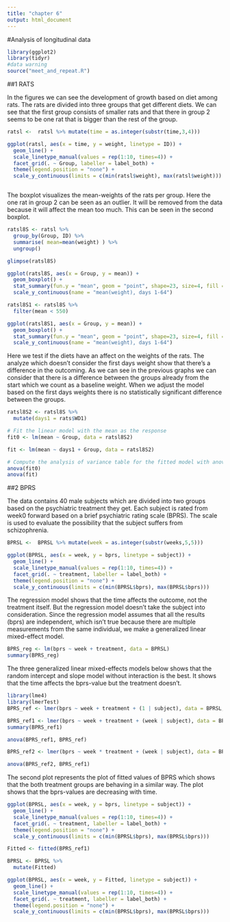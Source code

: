 ```yaml
---
title: "chapter 6"
output: html_document
---
```

#Analysis of longitudinal data   

```r

library(ggplot2)
library(tidyr)
#data warning
source("meet_and_repeat.R")


```

##1 RATS   

In the figures we can see the development of growth based on diet among rats. The rats are divided into three groups that get different diets. We can see that the first group consists of smaller rats and that there in group 2 seems to be one rat that is bigger than the rest of the group.   


```r

ratsl <-  ratsl %>% mutate(time = as.integer(substr(time,3,4)))

ggplot(ratsl, aes(x = time, y = weight, linetype = ID)) +
  geom_line() +
  scale_linetype_manual(values = rep(1:10, times=4)) +
  facet_grid(. ~ Group, labeller = label_both) +
  theme(legend.position = "none") + 
  scale_y_continuous(limits = c(min(ratsl$weight), max(ratsl$weight)))



```

The boxplot visualizes the mean-weights of the rats per group. Here the one rat in group 2 can be seen as an outlier. It will be removed from the data because it will affect the mean too much. This can be seen in the second boxplot.   

```r

ratsl8S <- ratsl %>%
  group_by(Group, ID) %>%
  summarise( mean=mean(weight) ) %>%
  ungroup()

glimpse(ratsl8S)

ggplot(ratsl8S, aes(x = Group, y = mean)) +
  geom_boxplot() +
  stat_summary(fun.y = "mean", geom = "point", shape=23, size=4, fill = "white") +
  scale_y_continuous(name = "mean(weight), days 1-64")

ratsl8S1 <- ratsl8S %>%
  filter(mean < 550)

ggplot(ratsl8S1, aes(x = Group, y = mean)) +
  geom_boxplot() +
  stat_summary(fun.y = "mean", geom = "point", shape=23, size=4, fill = "white") +
  scale_y_continuous(name = "mean(weight), days 1-64")


```


Here we test if the diets have an affect on the weights of the rats. The analyze which doesn't consider the first days weight show that there's a difference in the outcoming. As we can see in the previous graphs we can consider that there is a difference between the groups already from the start which we count as a baseline weight. When we adjust the model based on the first days weights there is no statistically significant difference between the groups.

```r

ratsl8S2 <- ratsl8S %>%
  mutate(days1 = rats$WD1)

# Fit the linear model with the mean as the response 
fit0 <- lm(mean ~ Group, data = ratsl8S2)

fit <- lm(mean ~ days1 + Group, data = ratsl8S2)

# Compute the analysis of variance table for the fitted model with anova()
anova(fit0)
anova(fit)
```

##2 BPRS

The data contains 40 male subjects which are divided into two groups based on the psychiatric treatment they get. Each subject is rated from week0 forward based on a brief psychiatric rating scale (BPRS). The scale is used to evaluate the possibility that the subject suffers from schizophrenia.

```r

BPRSL <-  BPRSL %>% mutate(week = as.integer(substr(weeks,5,5)))

ggplot(BPRSL, aes(x = week, y = bprs, linetype = subject)) +
  geom_line() +
  scale_linetype_manual(values = rep(1:10, times=4)) +
  facet_grid(. ~ treatment, labeller = label_both) +
  theme(legend.position = "none") + 
  scale_y_continuous(limits = c(min(BPRSL$bprs), max(BPRSL$bprs)))
```

The regression model shows that the time affects the outcome, not the treatment itself. But the regression model doesn't take the subject into consideration. Since the regression model assumes that all the results (bprs) are independent, which isn't true because there are multiple measurements from the same individual, we make a generalized linear mixed-effect model.

```r

BPRS_reg <- lm(bprs ~ week + treatment, data = BPRSL)
summary(BPRS_reg)

```


The three generalized linear mixed-effects models below shows that the random intercept and slope model without interaction is the best. It shows that the time affects the bprs-value but the treatment doesn't.

```r
library(lme4)
library(lmerTest)
BPRS_ref <- lmer(bprs ~ week + treatment + (1 | subject), data = BPRSL, REML = FALSE)

BPRS_ref1 <- lmer(bprs ~ week + treatment + (week | subject), data = BPRSL, REML = FALSE)
summary(BPRS_ref1)

anova(BPRS_ref1, BPRS_ref)

BPRS_ref2 <- lmer(bprs ~ week * treatment + (week | subject), data = BPRSL, REML = FALSE)

anova(BPRS_ref2, BPRS_ref1)
```

The second plot represents the plot of fitted values of BPRS which shows that the both treatment groups are behaving in a similar way. The plot shows that the bprs-values are decreasing with time.

```r
ggplot(BPRSL, aes(x = week, y = bprs, linetype = subject)) +
  geom_line() +
  scale_linetype_manual(values = rep(1:10, times=4)) +
  facet_grid(. ~ treatment, labeller = label_both) +
  theme(legend.position = "none") + 
  scale_y_continuous(limits = c(min(BPRSL$bprs), max(BPRSL$bprs)))

Fitted <- fitted(BPRS_ref1)

BPRSL <- BPRSL %>%
  mutate(Fitted)

ggplot(BPRSL, aes(x = week, y = Fitted, linetype = subject)) +
  geom_line() +
  scale_linetype_manual(values = rep(1:10, times=4)) +
  facet_grid(. ~ treatment, labeller = label_both) +
  theme(legend.position = "none") + 
  scale_y_continuous(limits = c(min(BPRSL$bprs), max(BPRSL$bprs)))

```


